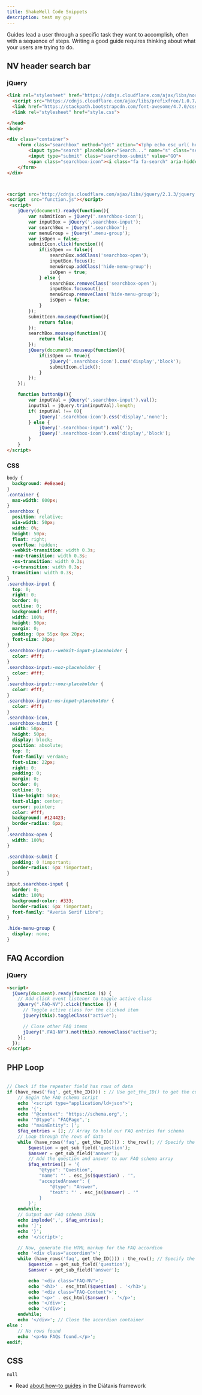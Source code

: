 ```yaml
---
title: ShakeWell Code Snippets
description: test my guy
---
```


Guides lead a user through a specific task they want to accomplish, often with a sequence of steps.
Writing a good guide requires thinking about what your users are trying to do.

## NV header search bar

### jQuery

```html
<link rel="stylesheet" href="https://cdnjs.cloudflare.com/ajax/libs/normalize/5.0.0/normalize.min.css">
  <script src="https://cdnjs.cloudflare.com/ajax/libs/prefixfree/1.0.7/prefixfree.min.js"></script>
  <link href="https://stackpath.bootstrapcdn.com/font-awesome/4.7.0/css/font-awesome.min.css" rel="stylesheet">
  <link rel="stylesheet" href="style.css">

</head>
<body>

<div class="container">
    <form class="searchbox" method="get" action="<?php echo esc_url( home_url( '/' ) ); ?>">
        <input type="search" placeholder="Search..." name="s" class="searchbox-input" onkeyup="buttonUp();" required>
        <input type="submit" class="searchbox-submit" value="GO">
        <span class="searchbox-icon"><i class="fa fa-search" aria-hidden="true"></i></span>
    </form>
</div>



<script src='http://cdnjs.cloudflare.com/ajax/libs/jquery/2.1.3/jquery.min.js'></script>
<script  src="function.js"></script>
 <script>
    jQuery(document).ready(function(){
        var submitIcon = jQuery('.searchbox-icon');
        var inputBox = jQuery('.searchbox-input');
        var searchBox = jQuery('.searchbox');
        var menuGroup = jQuery('.menu-group');
        var isOpen = false;
        submitIcon.click(function(){
            if(isOpen == false){
                searchBox.addClass('searchbox-open');
                inputBox.focus();
                menuGroup.addClass('hide-menu-group');
                isOpen = true;
            } else {
                searchBox.removeClass('searchbox-open');
                inputBox.focusout();
                menuGroup.removeClass('hide-menu-group');
                isOpen = false;
            }
        });
        submitIcon.mouseup(function(){
            return false;
        });
        searchBox.mouseup(function(){
            return false;
        });
        jQuery(document).mouseup(function(){
            if(isOpen == true){
                jQuery('.searchbox-icon').css('display','block');
                submitIcon.click();
            }
        });
    });

    function buttonUp(){
        var inputVal = jQuery('.searchbox-input').val();
        inputVal = jQuery.trim(inputVal).length;
        if( inputVal !== 0){
            jQuery('.searchbox-icon').css('display','none');
        } else {
            jQuery('.searchbox-input').val('');
            jQuery('.searchbox-icon').css('display','block');
        }
    }
</script>
```

### CSS

```css
body {
  background: #e8eaed;
}
.container {
  max-width: 600px;
}
.searchbox {
  position: relative;
  min-width: 50px;
  width: 0%;
  height: 50px;
  float: right;
  overflow: hidden;
  -webkit-transition: width 0.3s;
  -moz-transition: width 0.3s;
  -ms-transition: width 0.3s;
  -o-transition: width 0.3s;
  transition: width 0.3s;
}
.searchbox-input {
  top: 0;
  right: 0;
  border: 0;
  outline: 0;
  background: #fff;
  width: 100%;
  height: 50px;
  margin: 0;
  padding: 0px 55px 0px 20px;
  font-size: 20px;
}
.searchbox-input::-webkit-input-placeholder {
  color: #fff;
}
.searchbox-input:-moz-placeholder {
  color: #fff;
}
.searchbox-input::-moz-placeholder {
  color: #fff;
}
.searchbox-input:-ms-input-placeholder {
  color: #fff;
}
.searchbox-icon,
.searchbox-submit {
  width: 50px;
  height: 50px;
  display: block;
  position: absolute;
  top: 0;
  font-family: verdana;
  font-size: 22px;
  right: 0;
  padding: 0;
  margin: 0;
  border: 0;
  outline: 0;
  line-height: 50px;
  text-align: center;
  cursor: pointer;
  color: #fff;
  background: #124423;
  border-radius: 6px;
}
.searchbox-open {
  width: 100%;
}

.searchbox-submit {
  padding: 0 !important;
  border-radius: 6px !important;
}

input.searchbox-input {
  border: 0;
  width: 100%;
  background-color: #333;
  border-radius: 6px !important;
  font-family: "Averia Serif Libre";
}

.hide-menu-group {
  display: none;
}
```

## FAQ Accordion

### jQuery

```html
<script>
  jQuery(document).ready(function ($) {
    // Add click event listener to toggle active class
    jQuery(".FAQ-NV").click(function () {
      // Toggle active class for the clicked item
      jQuery(this).toggleClass("active");

      // Close other FAQ items
      jQuery(".FAQ-NV").not(this).removeClass("active");
    });
  });
</script>
```

## PHP Loop

```php

// Check if the repeater field has rows of data
if (have_rows('faq', get_the_ID())) : // Use get_the_ID() to get the current post's ID
    // Begin the FAQ schema script
    echo '<script type="application/ld+json">';
    echo '{';
    echo '"@context": "https://schema.org",';
    echo '"@type": "FAQPage",';
    echo '"mainEntity": [';
    $faq_entries = []; // Array to hold our FAQ entries for schema
    // Loop through the rows of data
    while (have_rows('faq', get_the_ID())) : the_row(); // Specify the post ID
        $question = get_sub_field('question');
        $answer = get_sub_field('answer');
        // Add the question and answer to our FAQ schema array
        $faq_entries[] = '{
            "@type": "Question",
            "name": "' . esc_js($question) . '",
            "acceptedAnswer": {
                "@type": "Answer",
                "text": "' . esc_js($answer) . '"
            }
        }';
    endwhile;
    // Output our FAQ schema JSON
    echo implode(',', $faq_entries);
    echo ']';
    echo '}';
    echo '</script>';

    // Now, generate the HTML markup for the FAQ accordion
    echo '<div class="accordion">';
    while (have_rows('faq', get_the_ID())) : the_row(); // Specify the post ID again
        $question = get_sub_field('question');
        $answer = get_sub_field('answer');

        echo '<div class="FAQ-NV">';
        echo '<h3>' . esc_html($question) . '</h3>';
        echo '<div class="FAQ-Content">';
        echo '<p>' . esc_html($answer) . '</p>';
        echo '</div>';
        echo '</div>';
    endwhile;
    echo '</div>'; // Close the accordion container
else :
    // No rows found
    echo '<p>No FAQs found.</p>';
endif;
```

## CSS

```
null
```

- Read [about how-to guides](https://diataxis.fr/how-to-guides/) in the Diátaxis framework

###
